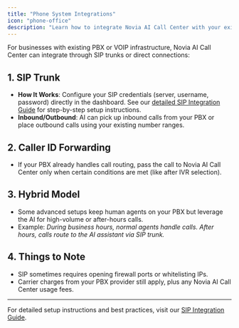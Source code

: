 ```yaml
---
title: "Phone System Integrations"
icon: "phone-office"
description: "Learn how to integrate Novia AI Call Center with your existing PBX or VOIP infrastructure through SIP trunks"
---
```


For businesses with existing PBX or VOIP infrastructure, Novia AI Call Center can integrate through SIP trunks or direct connections:

## 1. SIP Trunk

- **How It Works**: Configure your SIP credentials (server, username, password) directly in the dashboard. See our [detailed SIP Integration Guide](/provisioning/sip-trunking/sip-integration) for step-by-step setup instructions.
- **Inbound/Outbound**: AI can pick up inbound calls from your PBX or place outbound calls using your existing number ranges.

## 2. Caller ID Forwarding

- If your PBX already handles call routing, pass the call to Novia AI Call Center only when certain conditions are met (like after IVR selection).

## 3. Hybrid Model

- Some advanced setups keep human agents on your PBX but leverage the AI for high-volume or after-hours calls.
- Example: _During business hours, normal agents handle calls. After hours, calls route to the AI assistant via SIP trunk._

## 4. Things to Note

- SIP sometimes requires opening firewall ports or whitelisting IPs.
- Carrier charges from your PBX provider still apply, plus any Novia AI Call Center usage fees.

---

For detailed setup instructions and best practices, visit our [SIP Integration Guide](/provisioning/sip-trunking/sip-integration).

